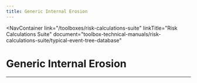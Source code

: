 ```yaml
---
title: Generic Internal Erosion
---
```



<NavContainer
  link="/toolboxes/risk-calculations-suite"
  linkTitle="Risk Calculations Suite"
  document="toolbox-technical-manuals/risk-calculations-suite/typical-event-tree-database"
></NavContainer>

# Generic Internal Erosion

<FigureNoRef 
    src="/figures/toolbox-technical-manuals/risk-calculations-suite/typical-event-tree-database/v1.5/Generic-Internal-Erosion.png" 
    alt="Generic Internal Erosion event tree" />

---
